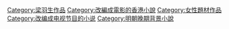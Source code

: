 [[Category:梁羽生作品|Category:梁羽生作品]]
[[Category:改編成電影的香港小說|Category:改編成電影的香港小說]]
[[Category:女性題材作品|Category:女性題材作品]]
[[Category:改编成电视节目的小说|Category:改编成电视节目的小说]]
[[Category:明朝晚期背景小說|Category:明朝晚期背景小說]]
